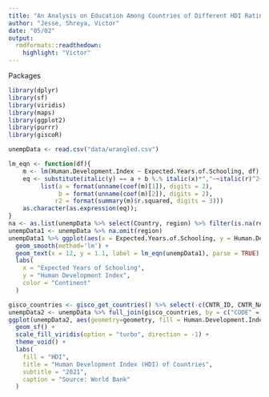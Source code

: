 ```yaml
---
title: "An Analysis on Education Among Countries of Different HDI Ratings"
author: "Jesse, Shreya, Victor"
date: "05/02"
output:
  rmdformats::readthedown:
    highlight: "Victor"
---
```

Packages
```r
library(dplyr)
library(sf)
library(viridis)
library(maps)
library(ggplot2)
library(purrr)
library(giscoR)
```

```r
unempData <- read.csv("data/wrangled.csv")
```

```r
lm_eqn <- function(df){
    m <- lm(Human.Development.Index ~ Expected.Years.of.Schooling, df);
    eq <- substitute(italic(y) == a + b %.% italic(x)*","~~italic(r)^2~"="~r2, 
         list(a = format(unname(coef(m)[1]), digits = 2),
              b = format(unname(coef(m)[2]), digits = 2),
             r2 = format(summary(m)$r.squared, digits = 3)))
    as.character(as.expression(eq));
}
na <- as.list(unempData %>% select(Country, region) %>% filter(is.na(region)))
unempData1 <- unempData %>% na.omit(region)
unempData1 %>% ggplot(aes(x = Expected.Years.of.Schooling, y = Human.Development.Index)) + geom_point( aes(color = region)) +
  geom_smooth(method='lm') +
  geom_text(x = 12, y = 1.1, label = lm_eqn(unempData1), parse = TRUE) +
  labs(
    x = "Expected Years of Schooling",
    y = "Human Development Index",
    color = "Continent"
  )

```

```r
gisco_countries <- gisco_get_countries() %>% select(-c(CNTR_ID, CNTR_NAME ,NAME_ENGL))
unempData2 <- unempData %>% full_join(gisco_countries, by = c("CODE" = "ISO3_CODE"))
ggplot(unempData2, aes(geometry=geometry, fill = Human.Development.Index)) +
  geom_sf() +
  scale_fill_viridis(option = "turbo", direction = -1) + 
  theme_void() + 
  labs(
    fill = "HDI",
    title = "Human Development Index (HDI) of Countries",
    subtitle = "2021",
    caption = "Source: World Bank"
  )
```